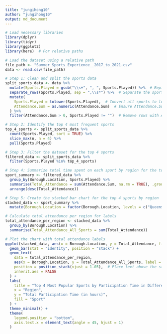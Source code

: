 ```yaml
---
title: "jungihong10"
author: "jungihong10"
output: md_document
---
```


```r


# Load necessary libraries
library(dplyr)
library(tidyr)
library(ggplot2)
library(here)  # For relative paths

# Load the dataset using a relative path
file_path <- "Summer_Sports_Experience__2017_to_2021.csv"
data <- read.csv(file_path)

# Step 1: Clean and split the sports data
split_sports_data <- data %>%
  mutate(Sports.Played = gsub("\\s+", ", ", Sports.Played)) %>%  # Replace multiple spaces with a comma and space
  separate_rows(Sports.Played, sep = ",\\s*") %>%  # Separate the sports based on commas
  mutate(
    Sports.Played = tolower(Sports.Played),  # Convert all sports to lowercase to handle case differences
    Attendance.Sum = as.numeric(Attendance.Sum)  # Ensure Attendance.Sum is numeric
  ) %>%
  filter(Attendance.Sum > 0, Sports.Played != "")  # Remove rows with Attendance.Sum = 0 or empty sports

# Step 2: Identify the top 4 most frequent sports
top_4_sports <- split_sports_data %>%
  count(Sports.Played, sort = TRUE) %>%
  slice_max(n, n = 4) %>%
  pull(Sports.Played)

# Step 3: Filter the dataset for the top 4 sports
filtered_data <- split_sports_data %>%
  filter(Sports.Played %in% top_4_sports)

# Step 4: Summarize total time spent on each sport by region for the top 4 sports
sport_summary <- filtered_data %>%
  group_by(Borough.Location, Sports.Played) %>%
  summarise(Total_Attendance = sum(Attendance.Sum, na.rm = TRUE), .groups = "drop") %>%
  arrange(desc(Total_Attendance))

# Step 5: Create the stacked bar chart for the top 4 sports by region
stacked_data <- sport_summary %>%
  mutate(Borough.Location = factor(Borough.Location, levels = c("Queens", "Bronx", "Brooklyn", "Staten Island", "Manhattan")))

# Calculate total attendance per region for labels
total_attendance_per_region <- stacked_data %>%
  group_by(Borough.Location) %>%
  summarise(Total_Attendance_All_Sports = sum(Total_Attendance))

# Plot the chart with total attendance labels
ggplot(stacked_data, aes(x = Borough.Location, y = Total_Attendance, fill = Sports.Played)) +
  geom_bar(stat = "identity", position = "stack") +
  geom_text(
    data = total_attendance_per_region,
    aes(x = Borough.Location, y = Total_Attendance_All_Sports, label = Total_Attendance_All_Sports),
    position = position_stack(vjust = 1.05),  # Place text above the stack
    inherit.aes = FALSE
  ) +
  labs(
    title = "Top 4 Most Popular Sports by Participation Time in Different Regions",
    x = "Region",
    y = "Total Participation Time (in hours)",
    fill = "Sport"
  ) +
  theme_minimal() +
  theme(
    legend.position = "bottom",
    axis.text.x = element_text(angle = 45, hjust = 1)
  )
```